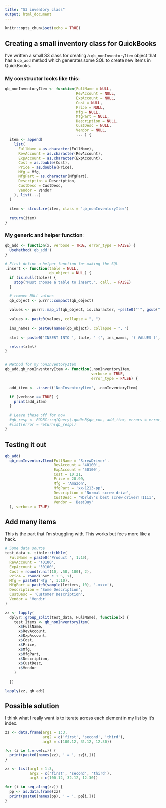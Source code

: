 ```yaml
---
title: "S3 inventory class"
output: html_document
---
```


```r
knitr::opts_chunk$set(echo = TRUE)
```

## Creating a small inventory class for QuickBooks

I've written a small S3 class for creating a `qb_nonInventoryItem` object that has a
`qb_add` method which generates some SQL to create new items in QuickBooks. 

### My constructor looks like this: 

```r

qb_nonInventoryItem <- function(FullName = NULL, 
                                RevAccount = NULL, 
                                ExpAccount = NULL, 
                                Cost = NULL, 
                                Price = NULL, 
                                Mfg = NULL, 
                                MfgPart = NULL, 
                                Description = NULL, 
                                CustDesc = NULL, 
                                Vendor = NULL, 
                                ... ) {
  item <- append(
    list(
      FullName = as.character(FullName),
      RevAccount = as.character(RevAccount),
      ExpAccount = as.character(ExpAccount),
      Cost = as.double(Cost),
      Price = as.double(Price),
      Mfg = Mfg,
      MfgPart = as.character(MfgPart),
      Description = Description,
      CustDesc = CustDesc,
      Vendor = Vendor
    ), list(...)
  )
  
  item <- structure(item, class = 'qb_nonInventoryItem')
  
  return(item)
}

```


### My generic and helper function: 

```r

qb_add <- function(x, verbose = TRUE, error_type = FALSE) {
  UseMethod('qb_add')
}

# First define a helper function for making the SQL 
.insert <- function(table = NULL,
                    qb_object = NULL) {
  if (is.null(table)) {
    stop("Must choose a table to insert.", call. = FALSE)
  }
  
  # remove NULL values 
  qb_object <- purrr::compact(qb_object)
  
  values <- purrr::map_if(qb_object, is.character, ~paste0("'", gsub("'", "''", .x), "'"))
  
  values <- paste0(values, collapse = ", ")
  
  ins_names <- paste0(names(qb_object), collapse = ", ")
  
  stmt <- paste0('INSERT INTO ', table, ' (', ins_names, ') VALUES (', values, ')')
  
  return(stmt)
}


# Method for my nonInventoryItem
qb_add.qb_nonInventoryItem <- function(.nonInventoryItem, 
                                       verbose = TRUE, 
                                       error_type = FALSE) {
  
  add_item <- .insert('NonInventoryItem', .nonInventoryItem)
  
  if (verbose == TRUE) {
    print(add_item)
  }
  
  # Leave these off for now
  #qb_resp <- RODBC::sqlQuery(.qodbcR$qb_con, add_item, errors = error_type)
  #list(error = return(qb_resp))
}

```



## Testing it out 

```r

qb_add(
  qb_nonInventoryItem(FullName = 'ScrewDriver', 
                      RevAccount = '40100', 
                      ExpAccount = '50100', 
                      Cost = 10.21, 
                      Price = 20.99, 
                      Mfg = 'Amazon', 
                      MfgPart = 'xx-1213-pp', 
                      Description = 'Normal screw drive', 
                      CustDesc = 'World\'s best screw driver!!1111', 
                      Vendor = 'BestBuy'
  ), verbose = TRUE)

```

## Add many items 

This is the part that I'm struggling with. This works but feels more like a hack. 

```r
# Some data source 
test_data <- tibble::tibble(
  FullName = paste0('Product ', 1:10),
  RevAccount = '40100', 
  ExpAccount = '50100', 
  Cost = round(runif(10, .50, 100), 2), 
  Price = round(Cost * 1.5, 2),
  Mfg = paste0('Mfg ', 1:10),
  MfgPart = paste0(sample(letters, 10), '-xxxx'),
  Description = 'Some Description', 
  CustDesc = 'Customer Description', 
  Vendor = 'Vendor'
)

zz <- lapply(
  dplyr::group_split(test_data, FullName), function(x) {
    test_Items <- qb_nonInventoryItem(
      x$FullName, 
      x$RevAccount, 
      x$ExpAccount, 
      x$Cost, 
      x$Price, 
      x$Mfg, 
      x$MfgPart, 
      x$Description, 
      x$CustDesc, 
      x$Vendor
    )
    
  })

lapply(zz, qb_add)

```

## Possible solution 

I think what I really want is to iterate across each element in my list 
by it's index. 

```r
zz <- data.frame(arg1 = 1:3, 
                 arg2 = c('first', 'second', 'third'), 
                 arg3 = c(100.12, 32.12, 12.30))

for (i in 1:nrow(zz)) {
  print(paste0(names(zz), ' = ', zz[i,]))
}

zz <- list(arg1 = 1:3, 
           arg2 = c('first', 'second', 'third'), 
           arg3 = c(100.12, 32.12, 12.30))

for (i in seq_along(zz)) {
  pp <- as.data.frame(zz)
  print(paste0(names(pp), ' = ', pp[i,]))
}

```
